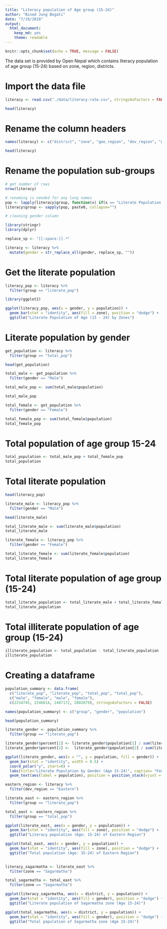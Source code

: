 ```yaml
---
title: "Literacy population of Age group (15-24)"
author: "Binod Jung Bogati"
date: "7/19/2018"
output: 
  html_document:
    keep_md: yes
    theme: readable
---
```


```r
knitr::opts_chunk$set(echo = TRUE, message = FALSE)
```


The data set is provided by Open Nepal which contains literacy population of age group (15-24) based on zone, region, districts.

# Import the data file

```r
literacy <- read.csv("./data/literacy-rate.csv", stringsAsFactors = FALSE)

head(literacy)
```



# Rename the column headers

```r
names(literacy) <- c("district", "zone", "geo_region", "dev_region", "group", "gender", "population")

head(literacy)
```



# Rename the population sub-groups

```r
# get number of rows
nrow(literacy)

# renaming is needed for any long names
pop <- lapply(literacy$group, function(x) if(x == "Literate Population by age 15 - 24 "){ x = "literate_pop"} else{ x = "total_pop" } )
literacy$group <- sapply(pop, paste0, collapse="") 

# cleaning gender column

library(stringr)
library(dplyr)

replace_sp <- "[[:space:]].*"

literacy <- literacy %>% 
  mutate(gender = str_replace_all(gender, replace_sp, "")) 

```

# Get the literate population

```r
literacy_pop <- literacy %>% 
  filter(group == "literate_pop")
```

```r
library(ggplot2)

ggplot(literacy_pop, aes(x = gender, y = population)) +
  geom_bar(stat = "identity", aes(fill = zone), position = "dodge") +
  ggtitle("Literate Population of Age (15 - 24) by Zones")

```



# Literate population by gender

```r
get_population <- literacy %>% 
  filter(group == "total_pop")

head(get_population)
```

```r
total_male <- get_population %>% 
  filter(gender == "Male")

total_male_pop <- sum(total_male$population)

total_male_pop

```
```r
total_female <- get_population %>% 
  filter(gender == "Female")

total_female_pop <- sum(total_female$population)
total_female_pop
```

# Total population of age group 15-24

```r
total_population <- total_male_pop + total_female_pop
total_population
```

# Total literate population

```r

head(literacy_pop)

literate_male <- literacy_pop %>% 
  filter(gender == "Male")

head(literate_male)

total_literate_male <- sum(literate_male$population)
total_literate_male
```

```r
literate_female <- literacy_pop %>% 
  filter(gender == "Female")

total_literate_female <- sum(literate_female$population)
total_literate_female
```

# Total literate population of age group (15-24)

```r
total_literate_population <- total_literate_male + total_literate_female
total_literate_population
```

# Total illiterate population of age group (15-24)

```r
illiterate_population <- total_population - total_literate_population
illiterate_population
```

# Creating a dataframe

```r
population_summary <- data.frame(
  c("literate_pop", "literate_pop", "total_pop", "total_pop"),
  c("male", "female", "male", "female"), 
  c(2234745, 2246814, 2487172, 2802879), stringsAsFactors = FALSE)

names(population_summary) <- c("group", "gender", "population")

head(population_summary)
```

```r

literate_gender <- population_summary %>% 
  filter(group == "literate_pop")

literate_gender$percent[1] <- literate_gender$population[1] / sum(literate_gender$population) * 100
literate_gender$percent[2] <-  literate_gender$population[2] / sum(literate_gender$population) * 100

ggplot(literate_gender, aes(x = "", y = population, fill = gender)) +
  geom_bar(stat = "identity", width = 0.5) +
  coord_polar("y", start=0) +
  labs(title="Literate Population by Gender (Age 15-24)", caption= "Female : 49.87 % \n Male : 50.13 %") +
  geom_text(aes(label = population), position = position_stack(vjust = 0.5), size = 3) 
```


```r
eastern_region <- literacy %>% 
  filter(dev_region == "Eastern")

literate_east <- eastern_region %>% 
  filter(group == "literate_pop")

total_east <- eastern_region %>% 
  filter(group == "total_pop")

```

```r
ggplot(literate_east, aes(x = gender, y = population)) +
  geom_bar(stat = "identity", aes(fill = zone), position = "dodge") +
  ggtitle("Literacy population (Age: 15-24) of Eastern Region")

ggplot(total_east, aes(x = gender, y = population)) +
  geom_bar(stat = "identity", aes(fill = zone), position = "dodge") +
  ggtitle("Total population (Age: 15-24) of Eastern Region")
  
```

```r
literacy_sagarmatha <- literate_east %>% 
  filter(zone == "Sagarmatha")

total_sagarmatha <- total_east %>% 
  filter(zone == "Sagarmatha")

```

```r

ggplot(literacy_sagarmatha, aes(x = district, y = population)) +
  geom_bar(stat = "identity", aes(fill = gender), position = "dodge") +
  ggtitle("Literate population of Sagarmatha zone (Age 15-24)")

ggplot(total_sagarmatha, aes(x = district, y = population)) +
  geom_bar(stat = "identity", aes(fill = gender), position = "dodge") +
  ggtitle("Total population of Sagarmatha zone (Age 15-24)")
```

